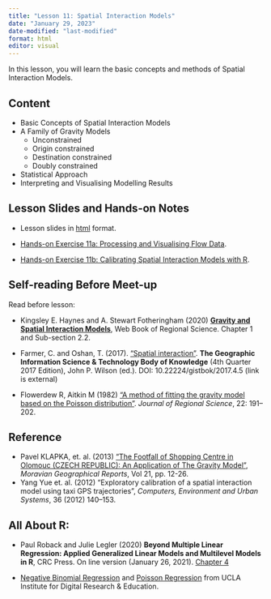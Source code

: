 ```yaml
---
title: "Lesson 11: Spatial Interaction Models"
date: "January 29, 2023"  
date-modified: "last-modified"
format: html
editor: visual
---
```


In this lesson, you will learn the basic concepts and methods of Spatial Interaction Models.

## Content

-   Basic Concepts of Spatial Interaction Models
-   A Family of Gravity Models
    -   Unconstrained
    -   Origin constrained
    -   Destination constrained
    -   Doubly constrained
-   Statistical Approach
-   Interpreting and Visualising Modelling Results

## Lesson Slides and Hands-on Notes

-   Lesson slides in [html](../lesson/Lesson11/Lesson11-SIM.html) format.

-   [Hands-on Exercise 11a: Processing and Visualising Flow Data](https://r4gdsa.netlify.app/chap15).

-   [Hands-on Exercise 11b: Calibrating Spatial Interaction Models with R](https://r4gdsa.netlify.app/chap16).

## Self-reading Before Meet-up

Read before lesson:

-   Kingsley E. Haynes and A. Stewart Fotheringham (2020) [**Gravity and Spatial Interaction Models**](https://researchrepository.wvu.edu/rri-web-book/16/), Web Book of Regional Science. Chapter 1 and Sub-section 2.2.

-   Farmer, C. and Oshan, T. (2017). ["Spatial interaction"](https://gistbok.ucgis.org/bok-topics/spatial-interaction). **The Geographic Information Science & Technology Body of Knowledge** (4th Quarter 2017 Edition), John P. Wilson (ed.). DOI: 10.22224/gistbok/2017.4.5 (link is external)

-   Flowerdew R, Aitkin M (1982) ["A method of fitting the gravity model based on the Poisson distribution"](https://www.academia.edu/38321611/A_Method_of_Fitting_the_Gravity_Model_Based_on_the_Poisson_Distribution_). *Journal of Regional Science*, 22: 191--202.

## Reference

-   Pavel KLAPKA, et. al. (2013) ["The Footfall of Shopping Centre in Olomouc (CZECH REPUBLIC): An Application of The Gravity Model"](https://sciendo.com/de/article/10.2478/mgr-2013-0013), *Moravian Geographical Reports*, Vol 21, pp. 12-26.\
-   Yang Yue et. al. (2012) "Exploratory calibration of a spatial interaction model using taxi GPS trajectories", *Computers, Environment and Urban Systems*, 36 (2012) 140--153.

## All About R:

-   Paul Roback and Julie Legler (2020) **Beyond Multiple Linear Regression: Applied Generalized Linear Models and Multilevel Models in R**, CRC Press. On line version (January 26, 2021). [Chapter 4](https://bookdown.org/roback/bookdown-BeyondMLR/ch-poissonreg.html)

-   [Negative Binomial Regression](https://stats.idre.ucla.edu/r/dae/negative-binomial-regression/) and [Poisson Regression](https://stats.idre.ucla.edu/r/dae/poisson-regression/) from UCLA Institute for Digital Research & Education.
